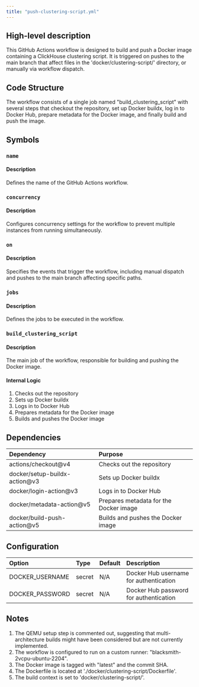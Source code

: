 ```yaml
---
title: "push-clustering-script.yml"
---
```


## High-level description
This GitHub Actions workflow is designed to build and push a Docker image containing a ClickHouse clustering script. It is triggered on pushes to the main branch that affect files in the 'docker/clustering-script/' directory, or manually via workflow dispatch.

## Code Structure
The workflow consists of a single job named "build_clustering_script" with several steps that checkout the repository, set up Docker buildx, log in to Docker Hub, prepare metadata for the Docker image, and finally build and push the image.

## Symbols

### `name`
#### Description
Defines the name of the GitHub Actions workflow.

### `concurrency`
#### Description
Configures concurrency settings for the workflow to prevent multiple instances from running simultaneously.

### `on`
#### Description
Specifies the events that trigger the workflow, including manual dispatch and pushes to the main branch affecting specific paths.

### `jobs`
#### Description
Defines the jobs to be executed in the workflow.

### `build_clustering_script`
#### Description
The main job of the workflow, responsible for building and pushing the Docker image.

#### Internal Logic
1. Checks out the repository
2. Sets up Docker buildx
3. Logs in to Docker Hub
4. Prepares metadata for the Docker image
5. Builds and pushes the Docker image

## Dependencies
| Dependency | Purpose |
|:-----------|:--------|
| actions/checkout@v4 | Checks out the repository |
| docker/setup-buildx-action@v3 | Sets up Docker buildx |
| docker/login-action@v3 | Logs in to Docker Hub |
| docker/metadata-action@v5 | Prepares metadata for the Docker image |
| docker/build-push-action@v5 | Builds and pushes the Docker image |

## Configuration
| Option | Type | Default | Description |
|:-------|:-----|:--------|:------------|
| DOCKER_USERNAME | secret | N/A | Docker Hub username for authentication |
| DOCKER_PASSWORD | secret | N/A | Docker Hub password for authentication |

## Notes
1. The QEMU setup step is commented out, suggesting that multi-architecture builds might have been considered but are not currently implemented.
2. The workflow is configured to run on a custom runner: "blacksmith-2vcpu-ubuntu-2204".
3. The Docker image is tagged with "latest" and the commit SHA.
4. The Dockerfile is located at './docker/clustering-script/Dockerfile'.
5. The build context is set to 'docker/clustering-script/'.